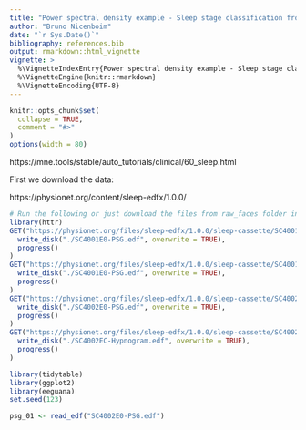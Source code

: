```yaml
---
title: "Power spectral density example - Sleep stage classification from polysomnography (PSG) data"
author: "Bruno Nicenboim"
date: "`r Sys.Date()`"
bibliography: references.bib
output: rmarkdown::html_vignette
vignette: >
  %\VignetteIndexEntry{Power spectral density example - Sleep stage classification from polysomnography (PSG) data}
  %\VignetteEngine{knitr::rmarkdown}
  %\VignetteEncoding{UTF-8}
---
```


```r
knitr::opts_chunk$set(
  collapse = TRUE,
  comment = "#>"
)
options(width = 80)
```

https://mne.tools/stable/auto_tutorials/clinical/60_sleep.html


First we download the data:

https://physionet.org/content/sleep-edfx/1.0.0/

```r
# Run the following or just download the files from raw_faces folder in https://osf.io/tbwvz/
library(httr)
GET("https://physionet.org/files/sleep-edfx/1.0.0/sleep-cassette/SC4001E0-PSG.edf?download",
  write_disk("./SC4001E0-PSG.edf", overwrite = TRUE), 
  progress()
)
GET("https://physionet.org/files/sleep-edfx/1.0.0/sleep-cassette/SC4001EC-Hypnogram.edf?download",
  write_disk("./SC4001E0-PSG.edf", overwrite = TRUE), 
  progress()
)
GET("https://physionet.org/files/sleep-edfx/1.0.0/sleep-cassette/SC4002E0-PSG.edf?download",
  write_disk("./SC4002E0-PSG.edf", overwrite = TRUE), 
  progress()
)
GET("https://physionet.org/files/sleep-edfx/1.0.0/sleep-cassette/SC4002EC-Hypnogram.edf?download",
  write_disk("./SC4002EC-Hypnogram.edf", overwrite = TRUE), 
  progress()
)
```


```r
library(tidytable)
library(ggplot2)
library(eeguana)
set.seed(123) 
```



```r
psg_01 <- read_edf("SC4002E0-PSG.edf")

```
